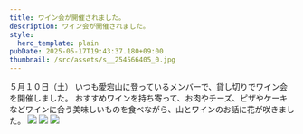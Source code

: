 ```yaml
---
title: ワイン会が開催されました。
description: ワイン会が開催されました。
style:
  hero_template: plain
pubDate: 2025-05-17T19:43:37.180+09:00
thumbnail: /src/assets/s__254566405_0.jpg
---
```

５月１０日（土）
いつも愛宕山に登っているメンバーで、貸し切りでワイン会を開催しました。
おすすめワインを持ち寄って、お肉やチーズ、ピザやケーキなどワインに合う美味しいものを食べながら、山とワインのお話に花が咲きました。
![](/src/assets/s__254566402_0.jpg)
![](/src/assets/s__254566404_0.jpg)
![](/src/assets/s__254566405_0.jpg)



